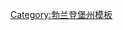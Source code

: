 {{Navbox
|bodyclass=hlist
|name=梅尔基施-奥得兰县行政区划
|title=[[德国]][[勃兰登堡州]][[梅尔基施-奥得兰县]]行政区划
|image=[[File:DEU Maerkisch-Oderland COA.svg|60px|梅尔基施-奥得兰县县徽]]
|above=
|group1=城市[[市镇 (德国)|市镇]]
|list1=
*[[旧兰茨贝格]]
*[[巴特弗赖恩瓦尔德]]
*[[明谢贝格]]
*'''[[塞洛]]'''
*[[施特劳斯贝格]]
*[[弗里岑]]
|group2=其他[[市镇 (德国)|市镇]]
|list2=
*[[旧图赫班德]]
*[[拜尔斯多夫-弗罗伊登贝格]]
*[[布莱恩-根施马尔]]
*[[布利斯多夫]]
*[[布科]]
*[[法尔肯贝格 (梅尔基施-奥得兰县)|法尔肯贝格]]
*[[法尔肯哈根]]
*[[菲希滕赫厄]]
*[[弗雷德斯多夫-福格尔斯多夫]]
*[[加尔曹-加尔钦]]
*[[戈尔措]]
*[[古索-普拉特科]]
*[[黑克尔贝格-布鲁诺]]
*[[赫恩兰]]
*[[霍珀加滕]]
*[[屈斯特里讷福尔兰]]
*[[莱布斯]]
*[[莱钦]]
*[[利岑 (勃兰登堡州)|利岑]]
*[[林登多夫]]
*[[梅尔基舍赫厄]]
*[[柏林附近诺伊恩哈根]]
*[[新哈登贝格]]
*[[新莱温]]
*[[新特雷宾]]
*[[上巴尔尼姆]]
*[[奥得奥厄]]
*[[彼得斯哈根-埃格斯多夫]]
*[[波德尔齐希]]
*[[普勒策尔]]
*[[雷费尔德]]
*[[赖谢诺-默格林]]
*[[赖特韦恩]]
*[[柏林附近吕德斯多夫]]
*[[特雷普林]]
*[[菲尔林登]]
*[[瓦尔德西沃斯多夫]]
*[[采欣]]
*[[采施多夫]]
|below=
}}<noinclude>
[[Category:勃兰登堡州模板]]
</noinclude>
